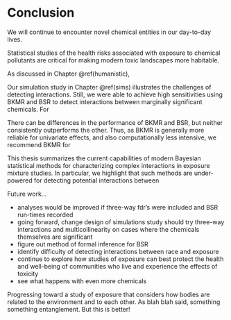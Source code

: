 # Conclusion {-}

We will continue to encounter novel chemical entities in our day-to-day lives. 

Statistical studies of the health risks associated with exposure to chemical pollutants are critical for making modern toxic landscapes more habitable. 

As discussed in Chapter \@ref(humanistic), 

Our simulation study in Chapter \@ref(sims) illustrates the challenges of detecting interactions. Still, we were able to achieve high sensitivities using BKMR and BSR to detect interactions between marginally significant chemicals. For 

There can be differences in the performance of BKMR and BSR, but neither consistently outperforms the other. Thus, as BKMR is generally more reliable for univariate effects, and also computationally less intensive, we recommend BKMR for 

This thesis summarizes the current capabilities of modern Bayesian statistical methods for characterizing complex interactions in exposure mixture studies. In particular, we highlight that such methods are under-powered for detecting potential interactions between 

Future work...

- analyses would be improved if three-way fdr's were included and BSR run-times recorded
- going forward, change design of simulations study should try three-way interactions and multicollinearity on cases where the chemicals themselves are significant
- figure out method of formal inference for BSR
- identify difficulty of detecting interactions between race and exposure
- continue to explore how studies of exposure can best protect the health and well-being of communities who live and experience the effects of toxicity
- see what happens with even more chemicals

Progressing toward a study of exposure that considers how bodies are related to the environment and to each other. As blah blah said, something something entanglement. But this is better!